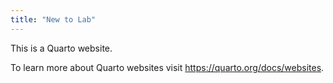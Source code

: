 ```yaml
---
title: "New to Lab"
---
```


This is a Quarto website.

To learn more about Quarto websites visit <https://quarto.org/docs/websites>.
